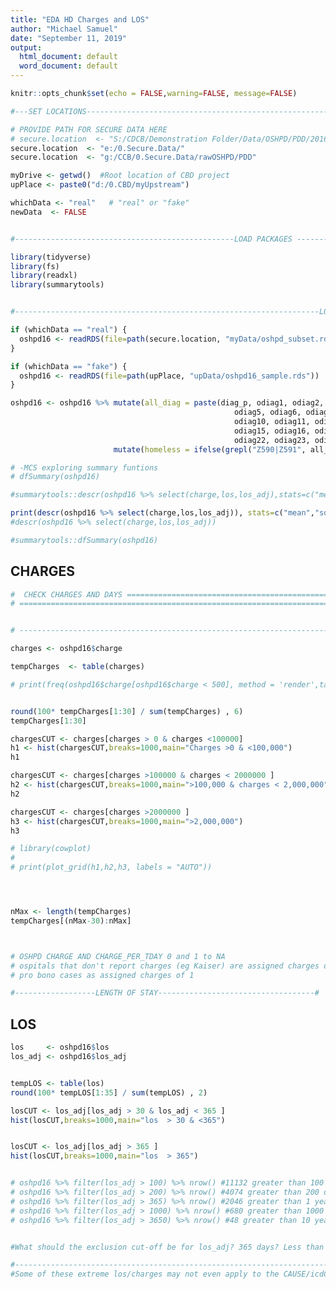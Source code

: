 ```yaml
---
title: "EDA HD Charges and LOS"
author: "Michael Samuel"
date: "September 11, 2019"
output:
  html_document: default
  word_document: default
---
```


```r
knitr::opts_chunk$set(echo = FALSE,warning=FALSE, message=FALSE)
```

```r
#---SET LOCATIONS-----------------------------------------------------------------------

# PROVIDE PATH FOR SECURE DATA HERE
# secure.location  <- "S:/CDCB/Demonstration Folder/Data/OSHPD/PDD/2016/"  # secure location of data
secure.location  <- "e:/0.Secure.Data/"
secure.location  <- "g:/CCB/0.Secure.Data/rawOSHPD/PDD"

myDrive <- getwd()  #Root location of CBD project
upPlace <- paste0("d:/0.CBD/myUpstream")

whichData <- "real"   # "real" or "fake"
newData  <- FALSE


#-------------------------------------------------LOAD PACKAGES -----------------------------------------------------------------------------------------------------------------------------------#

library(tidyverse)
library(fs)
library(readxl)
library(summarytools)


#--------------------------------------------------------------------LOAD AND PROCESS OSHPD DATA-----------------------------------------------------------------------------------------#

if (whichData == "real") {
  oshpd16 <- readRDS(file=path(secure.location, "myData/oshpd_subset.rds")) 
}

if (whichData == "fake") {
  oshpd16 <- readRDS(file=path(upPlace, "upData/oshpd16_sample.rds"))
}
```




```r
oshpd16 <- oshpd16 %>% mutate(all_diag = paste(diag_p, odiag1, odiag2, odiag3, odiag4,
                                                  odiag5, odiag6, odiag7, odiag8, odiag9,
                                                  odiag10, odiag11, odiag12, odiag13, odiag14,
                                                  odiag15, odiag16, odiag17, odiag18, odiag19, odiag20, odiag21,
                                                  odiag22, odiag23, odiag24,sep = "|"))  %>%
                       mutate(homeless = ifelse(grepl("Z590|Z591", all_diag), 1, 0))


```












```r


# -MCS exploring summary funtions
# dfSummary(oshpd16)

#summarytools::descr(oshpd16 %>% select(charge,los,los_adj),stats=c("mean","sd","min","q1","med","q3","skewness","n.valid"))

print(descr(oshpd16 %>% select(charge,los,los_adj)), stats=c("mean","sd","min","q1","med","q3","skewness","n.valid"),method = 'render', table.classes = 'st-small')
#descr(oshpd16 %>% select(charge,los,los_adj))

#summarytools::dfSummary(oshpd16)
```


## CHARGES

```r



#  CHECK CHARGES AND DAYS ======================================================================================
# ==============================================================================================================


# --------------------------------------------------------------------------------------------------------------

charges <- oshpd16$charge

tempCharges  <- table(charges)

# print(freq(oshpd16$charge[oshpd16$charge < 500], method = 'render',table.classes = 'st-small'))


round(100* tempCharges[1:30] / sum(tempCharges) , 6)  
tempCharges[1:30] 

chargesCUT <- charges[charges > 0 & charges <100000]
h1 <- hist(chargesCUT,breaks=1000,main="Charges >0 & <100,000")
h1

chargesCUT <- charges[charges >100000 & charges < 2000000 ]
h2 <- hist(chargesCUT,breaks=1000,main=">100,000 & charges < 2,000,000")
h2

chargesCUT <- charges[charges >2000000 ]
h3 <- hist(chargesCUT,breaks=1000,main=">2,000,000")
h3

# library(cowplot)
# 
# print(plot_grid(h1,h2,h3, labels = "AUTO"))




nMax <- length(tempCharges)
tempCharges[(nMax-30):nMax] 



# OSHPD CHARGE AND CHARGE_PER_TDAY 0 and 1 to NA 
# ospitals that don't report charges (eg Kaiser) are assigned charges of 0, 
# pro bono cases as assigned charges of 1

#------------------LENGTH OF STAY-----------------------------------#

```

## LOS

```r

los     <- oshpd16$los
los_adj <- oshpd16$los_adj


tempLOS <- table(los)
round(100* tempLOS[1:35] / sum(tempLOS) , 2)

losCUT <- los_adj[los_adj > 30 & los_adj < 365 ]
hist(losCUT,breaks=1000,main="los  > 30 & <365")


losCUT <- los_adj[los_adj > 365 ]
hist(losCUT,breaks=1000,main="los  > 365")


# oshpd16 %>% filter(los_adj > 100) %>% nrow() #11132 greater than 100 days
# oshpd16 %>% filter(los_adj > 200) %>% nrow() #4074 greater than 200 days
# oshpd16 %>% filter(los_adj > 365) %>% nrow() #2046 greater than 1 year
# oshpd16 %>% filter(los_adj > 1000) %>% nrow() #680 greater than 1000 days
# oshpd16 %>% filter(los_adj > 3650) %>% nrow() #48 greater than 10 years 


#What should the exclusion cut-off be for los_adj? 365 days? Less than that? 

#----------------------------------------------------------------------------------------------------------------------------------------------#
#Some of these extreme los/charges may not even apply to the CAUSE/icdCodes that we're capturing though. Now only looking at values for our CAUSES of interest

```


